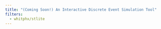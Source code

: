 ```yaml
---
title: "(Coming Soon!) An Interactive Discrete Event Simulation Tool"
filters:
  - whitphx/stlite
---
```

